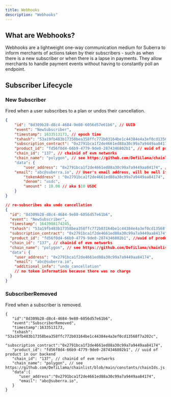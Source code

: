 ```yaml
---
title: Webhooks
description: "Webhooks"
---
```


## What are Webhooks?

Webhooks are a lightweight one-way communication medium for Suberra to inform merchants of actions taken by their subscribers - such as when there is a new subscriber or when there is a lapse in payments.
They allow merchants to handle payment events without having to constantly poll an endpoint.

## Subscriber Lifecycle

### New Subscriber
Fired when a user subscribes to a plan or undos their cancellation.

```json
{
    "id": "8d309b28-d8c4-4684-9e80-6056d57e61b6", // UUID
    "event": "NewSubscriber",
    "timestamp": 1633513173, // epoch time
    "txhash": "53a19fb483b17358bea358ffc772b03164be1c44384e4a3ef0cd13568f7a202c",
    "subscription_contract": "0x2791bca1f2de4661ed88a30c99a7a9449aa84174", // Your NFT Subscription Contract address
    "product_id": "fd56f0d4-66b9-4779-9de0-2874346802b1", // uuid of product in our backend
    "chain_id": "137", // chainid of evm networks
    "chain_name": "polygon", // see https://github.com/DefiLlama/chainlist/blob/main/constants/chainIds.js
    "data": {
        "user_address": "0x2791bca1f2de4661ed88a30c99a7a9449aa84174", // EOA address
	"email": "abc@suberra.io", // User's email address, will be null if doesn't exist 
        "tokenAddress" : "0x2791bca1f2de4661ed88a30c99a7a9449aa84174", // USDC's contract address
        "denom": "usdc",
        "amount" : 10.00 // aka $10 USDC
    }
}

// re-subscribes aka undo cancellation 
{
  "id": "8d309b28-d8c4-4684-9e80-6056d57e61b6",
  "event": "NewSubscriber",
  "timestamp": 1643908174245,
  "txhash": "53a19fb483b17358bea358ffc772b03164be1c44384e4a3ef0cd13568f7a202c",
  "subscription_contract": "0x2791bca1f2de4661ed88a30c99a7a9449aa84174",  // Your NFT Subscription Contract address
  "product_id": "fd56f0d4-66b9-4779-9de0-2874346802b1", //uuid of product in our backend
  "chain_id": "137", // chainid of evm networks
  "chain_name": "polygon", // see https://github.com/DefiLlama/chainlist/blob/main/constants/chainIds.js
  "data": {
    "user_address": "0x2791bca1f2de4661ed88a30c99a7a9449aa84174",
    "email": "abc@suberra.io",
    "additional_info": "undo_cancellation"
    // no token information because there was no charge
  }
}
```

### SubscriberRemoved

Fired when a subscriber is removed.

```
{
   "id":"8d309b28-d8c4-4684-9e80-6056d57e61b6",
   "event":"SubscriberRemoved",
   "timestamp":1633513173,
   "txhash": "53a19fb483b17358bea358ffc772b03164be1c44384e4a3ef0cd13568f7a202c",
   "subscription_contract":"0x2791bca1f2de4661ed88a30c99a7a9449aa84174",
   "product_id": "fd56f0d4-66b9-4779-9de0-2874346802b1", // uuid of product in our backend
   "chain_id": "137", // chainid of evm networks
   "chain_name": "polygon", // see https://github.com/DefiLlama/chainlist/blob/main/constants/chainIds.js
   "data":{
      "user_address":"0x2791bca1f2de4661ed88a30c99a7a9449aa84174",
      "email": "abc@suberra.io",
   }
}
```

